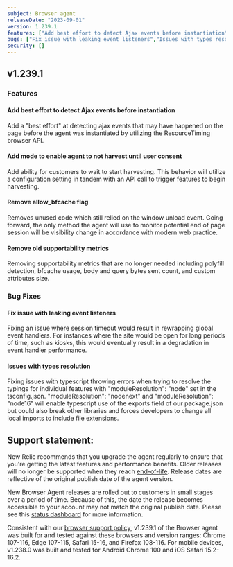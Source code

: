 ```yaml
---
subject: Browser agent
releaseDate: "2023-09-01"
version: 1.239.1
features: ["Add best effort to detect Ajax events before instantiation","Add mode to enable agent to not harvest until user consent", "Remove allow_bfcache flag", "Remove old supportability metrics"]
bugs: ["Fix issue with leaking event listeners","Issues with types resolution", "Fix internal release process"]
security: []
---
```


## v1.239.1

### Features

#### Add best effort to detect Ajax events before instantiation

Add a "best effort" at detecting ajax events that may have happened on the page before the agent was instantiated by utilizing the ResourceTiming browser API.

#### Add mode to enable agent to not harvest until user consent

Add ability for customers to wait to start harvesting. This behavior will utilize a configuration setting in tandem with an API call to trigger features to begin harvesting.

#### Remove allow_bfcache flag

Removes unused code which still relied on the window unload event. Going forward, the only method the agent will use to monitor potential end of page session will be visibility change in accordance with modern web practice.

#### Remove old supportability metrics

Removing supportability metrics that are no longer needed including polyfill detection, bfcache usage, body and query bytes sent count, and custom attributes size.

### Bug Fixes

#### Fix issue with leaking event listeners

Fixing an issue where session timeout would result in rewrapping global event handlers. For instances where the site would be open for long periods of time, such as kiosks, this would eventually result in a degradation in event handler performance.

#### Issues with types resolution

Fixing issues with typescript throwing errors when trying to resolve the typings for individual features with "moduleResolution": "node" set in the tsconfig.json. "moduleResolution": "nodenext" and "moduleResolution": "node16" will enable typescript use of the exports field of our package.json but could also break other libraries and forces developers to change all local imports to include file extensions.

## Support statement:

New Relic recommends that you upgrade the agent regularly to ensure that you're getting the latest features and performance benefits. Older releases will no longer be supported when they reach [end-of-life](https://docs.newrelic.com/docs/browser/browser-monitoring/getting-started/browser-agent-eol-policy/). Release dates are reflective of the original publish date of the agent version.

New Browser Agent releases are rolled out to customers in small stages over a period of time. Because of this, the date the release becomes accessible to your account may not match the original publish date. Please see this [status dashboard](https://newrelic.github.io/newrelic-browser-agent-release/) for more information.

Consistent with our [browser support policy](https://docs.newrelic.com/docs/browser/new-relic-browser/getting-started/compatibility-requirements-browser-monitoring/#browser-types), v1.239.1 of the Browser agent was built for and tested against these browsers and version ranges: Chrome 107-116, Edge 107-115, Safari 15-16, and Firefox 108-116. For mobile devices, v1.238.0 was built and tested for Android Chrome 100 and iOS Safari 15.2-16.2.
